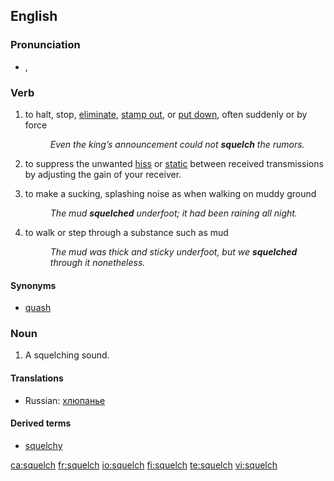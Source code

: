 ==English==

===Pronunciation===
* {{a|British}} {{IPA|/ˈskwɛltʃ/}}, {{SAMPA|/"skwEltS/}}
*: {{rhymes|ɛltʃ}}

===Verb===
{{en-verb|squelch|es}}

# {{transitive|US}} to halt, stop, [[eliminate]], [[stamp out]], or [[put down]], often suddenly or by force
#:''Even the king’s announcement could not '''squelch''' the rumors.''
# {{transitive|radio technology}} to suppress the unwanted [[hiss]] or [[static]] between received transmissions by adjusting the gain of your receiver.
# {{intransitive|British}} to make a sucking, splashing noise as when walking on muddy ground
#: ''The mud '''squelched''' underfoot; it had been raining all night.''
# {{intransitive|British}} to walk or step through a substance such as mud
#: ''The mud was thick and sticky underfoot, but we '''squelched''' through it nonetheless.''

====Synonyms====
* {{sense|to halt}} [[quash]]

===Noun===
{{en-noun|squelches}}
# A squelching sound.

====Translations====
{{trans-top|A squelching sound}}
* Russian: [[хлюпанье]] {{n}}
{{trans-mid}}
{{trans-bottom}}

====Derived terms====
* [[squelchy]]

[[ca:squelch]]
[[fr:squelch]]
[[io:squelch]]
[[fi:squelch]]
[[te:squelch]]
[[vi:squelch]]